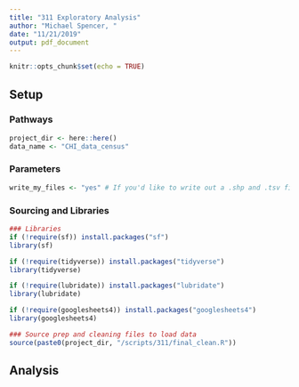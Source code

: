 ```yaml
---
title: "311 Exploratory Analysis"
author: "Michael Spencer, "
date: "11/21/2019"
output: pdf_document
---
```


```r
knitr::opts_chunk$set(echo = TRUE)
```

## Setup

### Pathways
```r
project_dir <- here::here()
data_name <- "CHI_data_census"
```

### Parameters
```r
write_my_files <- "yes" # If you'd like to write out a .shp and .tsv file, use "yes", otherwise "no".
```

### Sourcing and Libraries
```r
### Libraries
if (!require(sf)) install.packages("sf")
library(sf)

if (!require(tidyverse)) install.packages("tidyverse")
library(tidyverse)

if (!require(lubridate)) install.packages("lubridate")
library(lubridate)

if (!require(googlesheets4)) install.packages("googlesheets4")
library(googlesheets4)

### Source prep and cleaning files to load data
source(paste0(project_dir, "/scripts/311/final_clean.R"))
```

## Analysis
```r

```

